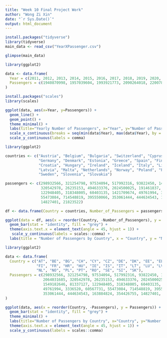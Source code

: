 ```yaml
---
title: "Week 10 Final Project Work"
author: "Wong Zi Xin"
date: "`r Sys.Date()`"
output: html_document
---
```


```r
install.packages("tidyverse")
library(tidyverse) 
main_data <- read_csv("YearXPassenger.csv")
```

```r
glimpse(main_data)
```

```r
library(ggplot2)

data <- data.frame(
  Year = c(2011, 2012, 2013, 2014, 2015, 2016, 2017, 2018, 2019, 2020, 2021, 2022),
  Passengers = c(1940870998, 1957039604, 1993921773, 2090264018, 2200784362, 2353855648, 2538298567, 2687118655, 2781871120, 670004952, 916286346, 1993529416)
)

install.packages("scales")
library(scales)

ggplot(data, aes(x=Year, y=Passengers)) +
  geom_line() +
  geom_point() +
  theme_minimal() +
  labs(title="Yearly Number of Passengers", x="Year", y="Number of Passengers") +
  scale_x_continuous(breaks = seq(min(data$Year), max(data$Year), by = 1)) +
  scale_y_continuous(labels = comma)
```

```r
library(ggplot2)

countries <- c("Austria", "Belgium", "Bulgaria", "Switzerland", "Cyprus", "Czech Republic", 
               "Germany", "Denmark", "Estonia", "Greece", "Spain", "Finland", "France", 
               "Croatia", "Hungary", "Ireland", "Iceland", "Italy", "Lithuania", "Luxembourg", 
               "Latvia", "Malta", "Netherlands", "Norway", "Poland", "Portugal", "Romania", 
               "Sweden", "Slovenia", "Slovakia")

passengers <- c(298932566, 321254798, 97534094, 517992316, 93822450, 147668980, 2064031685, 
                320542978, 26235153, 494633376, 2024500025, 191461837, 1549182646, 81337127, 
                122948405, 318348005, 60403135, 1421709674, 49761994, 33365620, 60567731, 
                55473084, 714548819, 395550066, 353061444, 444634543, 163884824, 354426755, 
                14827401, 21823522)

df <- data.frame(Country = countries, Number_of_Passengers = passengers)

ggplot(data = df, aes(x = reorder(Country, -Number_of_Passengers), y = Number_of_Passengers)) +
  geom_bar(stat = "identity", fill = "grey") +
  theme(axis.text.x = element_text(angle = 45, hjust = 1)) +
   scale_y_continuous(labels = scales::comma) +
  labs(title = "Number of Passengers by Country", x = "Country", y = "Number of Passengers")

```

```r
library(ggplot2)

data <- data.frame(
  Country = c("AT", "BE", "BG", "CH", "CY", "CZ", "DE", "DK", "EE", "EL", "ES", 
              "FI", "FR", "HR", "HU", "IE", "IS", "IT", "LT", "LU", "LV", "MT", 
              "NL", "NO", "PL", "PT", "RO", "SE", "SI", "SK"),
  Passengers = c(298932566, 321254798, 97534094, 517992316, 93822450, 147668980, 
                 2064031685, 320542978, 26235153, 494633376, 2024500025, 191461837, 
                 1549182646, 81337127, 122948405, 318348005, 60403135, 1421709674, 
                 49761994, 3336520, 60567731, 55473084, 714548819, 395550066, 
                 353061444, 444634543, 163884824, 354426755, 14827401, 21823522)
)

ggplot(data, aes(x = reorder(Country, -Passengers), y = Passengers)) + 
  geom_bar(stat = "identity", fill = "grey") +
  theme_minimal() +
  labs(title="Number of Passengers by Country", x="Country", y="Number of Passengers") +
  theme(axis.text.x = element_text(angle = 45, hjust = 1)) +
  scale_y_continuous(labels = scales::comma)
```
